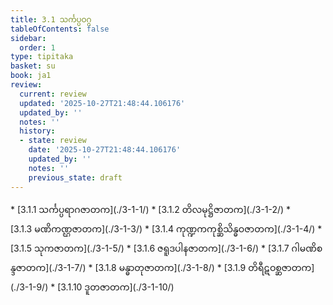 ```yaml
---
title: 3.1 သင်္ကပ္ပဝဂ္ဂ
tableOfContents: false
sidebar:
  order: 1
type: tipitaka
basket: su
book: ja1
review:
  current: review
  updated: '2025-10-27T21:48:44.106176'
  updated_by: ''
  notes: ''
  history:
  - state: review
    date: '2025-10-27T21:48:44.106176'
    updated_by: ''
    notes: ''
    previous_state: draft
---
```



<ReviewStatus review={frontmatter.review} showDetails={true} />

<HypothesisAnnotation frontmatter={frontmatter} />

<DynamicBreadcrumb />



<TableOfContents book="ja1" section="3.1">
* [3.1.1 သင်္ကပ္ပရာဂဇာတက](./3-1-1/)
* [3.1.2 တိလမုဋ္ဌိဇာတက](./3-1-2/)
* [3.1.3 မဏိကဏ္ဌဇာတက](./3-1-3/)
* [3.1.4 ကုဏ္ဍကကုစ္ဆိသိန္ဓဝဇာတက](./3-1-4/)
* [3.1.5 သုကဇာတက](./3-1-5/)
* [3.1.6 ဇရူဒပါနဇာတက](./3-1-6/)
* [3.1.7 ဂါမဏိစန္ဒဇာတက](./3-1-7/)
* [3.1.8 မန္ဓာတုဇာတက](./3-1-8/)
* [3.1.9 တိရီဋဝစ္ဆဇာတက](./3-1-9/)
* [3.1.10 ဒူတဇာတက](./3-1-10/)
</TableOfContents>
